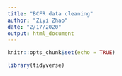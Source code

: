 ```yaml
---
title: "BCFR data cleaning"
author: "Ziyi Zhao"
date: "2/17/2020"
output: html_document
---
```


```r
knitr::opts_chunk$set(echo = TRUE)

library(tidyverse)

```



```r

```



```r

```


